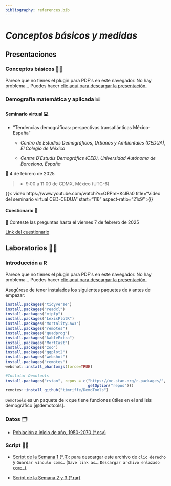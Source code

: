 ```yaml
---
bibliography: references.bib
---
```


# *Conceptos básicos y medidas*

## Presentaciones

### Conceptos básicos 👩‍🏫

```{=html}
<object data="slides/1_Conceptos_CienciasUNAM_2025_2.pdf" type="application/pdf" width="100%" height="60%" style="min-height:100vh;">
    <p>Parece que no tienes el plugin para PDF's en este navegador.
    No hay problema... Puedes hacer <a href="slides/1_Conceptos_CienciasUNAM_2025_2.pdf">clic aquí para descargar la presentación.</a></p>
</object>
```
### Demografía matemática y aplicada 📊

#### Seminario virtual 💻

-   "Tendencias demográficas: perspectivas transatlánticas México-España"

    -   *Centro de Estudios Demográficos, Urbanos y Ambientales (CEDUA), El Colegio de México*

    -   *Centre D´Estudis Demogràfics (CED), Universidad Autónoma de Barcelona, España*

📆 4 de febrero de 2025

> -   9:00 a 11:00 de CDMX, México (UTC-6)

{{< video https://www.youtube.com/watch?v=ORPmHKcIBa0 title="Video del seminario virtual CED-CEDUA" start="116" aspect-ratio="21x9" >}}


#### Cuestionario 💬

📆 Conteste las preguntas hasta el viernes 7 de febrero de 2025

[Link del cuestionario](https://docs.google.com/forms/d/e/1FAIpQLSea9wBAjDAMZmJIiBPeI04h46UC8q9sOq2AMG_-RJ5dlqN5Iw/viewform?usp=sharing)


## Laboratorios 👩‍🔬

### Introducción a R

```{=html}
<object data="slides/1.1_ManipulaciónR_CienciasUNAM_2025-2.pdf" type="application/pdf" width="100%" height="60%" style="min-height:100vh;">
    <p>Parece que no tienes el plugin para PDF's en este navegador.
    No hay problema... Puedes hacer <a href="slides/1.1_ManipulaciónR_CienciasUNAM_2025-2.pdf">clic aquí para descargar la presentación.</a></p>
</object>
```
Asegúrese de tener instalados los siguientes paquetes de `R` antes de empezar:

```r
install.packages("tidyverse")
install.packages("readxl")
install.packages("mipfp")
install.packages("LexisPlotR")
install.packages("MortalityLaws")
install.packages("remotes")
install.packages("quadprog")
install.packages("kableExtra")
install.packages("MortCast")
install.packages("zoo")
install.packages("ggplot2")
install.packages("webshot")
install.packages("remotes")
webshot::install_phantomjs(force=TRUE)

#Instalar Demotools 
install.packages("rstan", repos = c("https://mc-stan.org/r-packages/", 
                                    getOption("repos")))
remotes::install_github("timriffe/DemoTools")
```

`DemoTools` es un paquete de `R` que tiene funciones útiles en el análisis demográfico [@demotools].

### Datos 🗂️

-   [Población a inicio de año, 1950-2070 (\*.csv)](https://conapo.segob.gob.mx/work/models/CONAPO/Datos_Abiertos/pry23/00_Pob_Inicio_1950_2070.csv)

### Script 👩‍💻

-   [Script de la Semana 1 (\*.R)](script/Cap1/Semana1_Demogr_CienciasUNAM.R): para descargar este archivo de `clic derecho` y `Guardar vínculo como…` (`Save link as…`, `Descargar archivo enlazado como…`).

-   [Script de la Semana 2 y 3 (\*.rar)](script/Cap1/censo_2020.rar)
